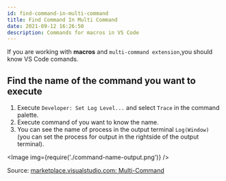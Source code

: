 ```yaml
---
id: find-command-in-multi-command
title: Find Command In Multi Command
date: 2021-09-12 16:26:50
description: Commands for macros in VS Code
---
```


If you are working with **macros** and `multi-command extension`,you should know VS Code comands.

## Find the name of the command you want to execute

1. Execute `Developer: Set Log Level...` and select `Trace` in the command palette.
2. Execute command of you want to know the name.
3. You can see the name of process in the output terminal `Log(Window)`  (you can set the process for output in the rightside of the output terminal).


<Image img={require('./command-name-output.png')} />

Source: <a href='https://marketplace.visualstudio.com/items?itemName=ryuta46.multi-command' class='external'>marketplace.visualstudio.com: Multi-Command</a>
